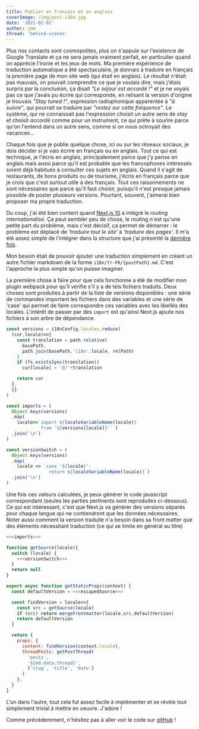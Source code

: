 ```yaml
---
title: Publier en français et en anglais
coverImage: /img/post-i18n.jpg
date: '2021-02-01'
author: jmm
thread: 'behind-scenes'
---
```


Plus nos contacts sont cosmopolites, plus on s'appuie sur l'existence
de Google Translate et ça ne sera jamais vraiment parfait, en particulier quand
on apprécie l'ironie et les jeux de mots. Ma première expérience de traduction
automatique a été spectaculaire, je donnais à traduire en français la première
page de mon site web (qui était en anglais). Le résultat n'était pas mauvais,
on pouvait comprendre ce que je voulais dire, mais j'étais surpris par la
conclusion, ça disait _"Le séjour est accordé !"_ et je ne voyais pas ce que
j'avais pu écrire qui corresponde, en relisant la version d'origine je trouvais
_"Stay tuned !"_, expression radiophonique apparentée à _"à suivre"_, qui pourrait
se traduire par _"restez sur cette fréquence"_. Le système, qui ne connaissait
pas l'expression choisit un autre sens de _stay_ et choisit _accordé_ comme
pour un instrument, ce qui prète à sourire parce qu'on l'entend dans un autre
sens, comme si on nous octroyait des vacances...

Chaque fois que je publie quelque chose, ici ou sur les réseaux sociaux, je dois
décider si je vais écrire en français ou en anglais. Tout ce qui est technique,
je l'écris en anglais, principalement parce que j'y pense en anglais mais aussi
parce qu'il est probable que les francophones intéressés soient déjà habitués
à consulter ces sujets en anglais. Quand il s'agit de restaurants, de bons
produits ou de tourisme, j'écris en français parce que je crois que c'est
surtout utile à des français. Tout ces raisonnements ne sont nécessaires que
parce qu'il faut choisir, puisqu'il n'est presque jamais possible de poster
plusieurs versions. Pourtant, souvent, j'aimerai bien proposer ma propre
traduction.

Du coup, j'ai été bien content quand [Next.js 10](https://nextjs.org/blog/next-10)
a intégré le _routing internationalisé_. Ça peut sembler peu de chose, le routing
n'est qu'une petite part du problème, mais c'est décisif, ça permet de
démarrer : le problème est déplacé de _'traduire tout le site'_  à _'traduire
des pages'_. Il m'a été assez simple de l'intégrer dans la structure que j'ai
présenté la [dernière fois](./20210127-md2next).


Mon besoin était de pouvoir ajouter une traduction simplement en créant un
autre fichier markdown de la forme `i18n/fr-FR/{postPath}.md`. C'est l'approche
la plus simple qu'on puisse imaginer.

La première chose à faire pour que cela fonctionne a été de modifier mon plugin
webpack pour qu'il vérifie s'il y a de tels fichiers traduits. Deux choses sont
produites à partir de la liste de versions disponibles : une série de commandes
important les fichiers dans des variables et une série de 'case' qui permet de
faire correspondre ces variables avec les libellés des locales. L'intérêt de
passer par des `import` est qu'ainsi Next.js ajoute nos fichiers à son arbre de
dépendance.

~~~js
const versions = i18nConfig.locales.reduce(
  (cur,locale)=>{
    const translation = path.relative(
      basePath,
      path.join(basePath,'i18n',locale, relPath)
    )
    if (fs.existsSync(translation))
      cur[locale] = '@/'+translation

    return cur
  },
  {}
)

const imports = (
  Object.keys(versions)
  .map(
    locale=>`import ${localeVariableName(locale)}
             from '${versions[locale]}'` )
  .join('\n')
)

const versionSwitch = (
  Object.keys(versions)
  .map(
    locale => `case '${locale}':
                return ${localeVariableName(locale)}`)
  .join('\n')
)
~~~

Une fois ces valeurs calculées, je peux générer le code javascript correspondant
(seules les parties pertinents sont reproduites ci-dessous). Ce qui est
intéressant, c'est que Next.js va générer des versions séparés pour chaque langue
qui ne contiendront que les données nécessaires. Noter aussi comment la version
traduite n'a besoin dans sa front matter que des éléments nécessitant traduction
(ce qui se limite en général au titre)

~~~js
<<<imports>>>

function getSource(locale){
  switch (locale) {
    <<<versionSwitch>>>
  }
  return null
}

export async function getStaticProps(context) {
  const defaultVersion = <<<escapedSource>>>

  const findVersion = locale=>{
    const src = getSource(locale)
    if (src) return mergeFrontmatter(locale,src,defaultVersion)
    return defaultVersion
  }

  return {
    props: {
      content: findVersion(context.locale),
      threadPosts: getPostThread(
        'posts',
        '${md.data.thread}',
        ['slug', 'title', 'date']
      )
    },
  }
}
~~~

L'un dans l'autre, tout cela fut assez facile à implémenter et se révèle
tout simplement trivial à mettre en oeuvre. J'adore !

Comme précédemment, n'hésitez pas à aller voir le code sur [gitHub](https://github.com/jmuffat/jmuffat.com) !
